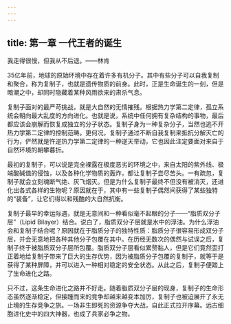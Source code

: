```yaml
---
---
---
```

title: 第一章 一代王者的诞生
---




我走得很慢，但我从不后退。——林肯

35亿年前，地球的原始环境中存在着许多有机分子。其中有些分子可以自我复制和聚合，称为复制子，也就是遗传物质的前身。此时，正是生命诞生的一刻，但是暗潮之中，却同时隐藏着某种风雨欲来的肃杀气息。

复制子面对的最严苛挑战，就是大自然的无情摧残。根据热力学第二定律，孤立系统会朝向最大乱度的方向进化。也就是说，系统中任何拥有复杂结构的事物，最后都应该会崩解而恢复成独立的分子状态。复制子身为一种复杂分子，当然也逃不开热力学第二定律的控制范畴。更何况，复制子通过不断自我复制来抵抗分解灭亡的行为，俨然就是忤逆热力学第二定律的一种逆天举动，它也因此注定要面对来自于自然环境的朝攀暮折。

最初的复制子，可以说是完全裸露在极度恶劣的环境之中，来自太阳的紫外线、极端酸碱值的侵蚀，以及各种化学物质的轰炸，都让复制子尝尽苦头。一有疏忽，复制子就会立刻魂断气绝、灰飞烟灭。但是为什么复制子最终不但没有被消灭，还进化出各式各样的生物呢？原因就在于，其中有一些复制子偶然间获得了某些独特的“装备”，让它们得以和残酷的大自然抗衡。

复制子最早的幸运际遇，就是无意间和一种看似毫不起眼的分子——“脂质双分子层”（Lipid Bilayer）结合。说白了，脂质双分子层就是水中的浮油。为什么浮油会和复制子结合呢？原因就在于脂质分子的独特性质：脂质分子很容易形成双分子层，并会无意地把各种其他分子包覆在其中。在历经无数次的偶然与试误之后，复制子终于被脂质双分子层所包覆。脂质双分子层看似累赘黏人，但是它们竟然歪打正着地给复制子带来了巨大的生存优势，因为被脂质分子包覆的复制子，就等于是获得了某种屏障，并可以进入一种相对稳定的安全状态。从此之后，复制子便踏上了生命进化之路。

只不过，这条生命进化之路并不好走。随着脂质双分子层的现身，复制子的生命形态虽然逐渐稳定，但接踵而来的竞争却越来越变本加厉，复制子也被迫展开了永无止境的生存竞争之旅。一场非生即死的资源争夺大战，自此正式拉开序幕。远古细胞进化史中的四大神器，也成了兵家必争之物。